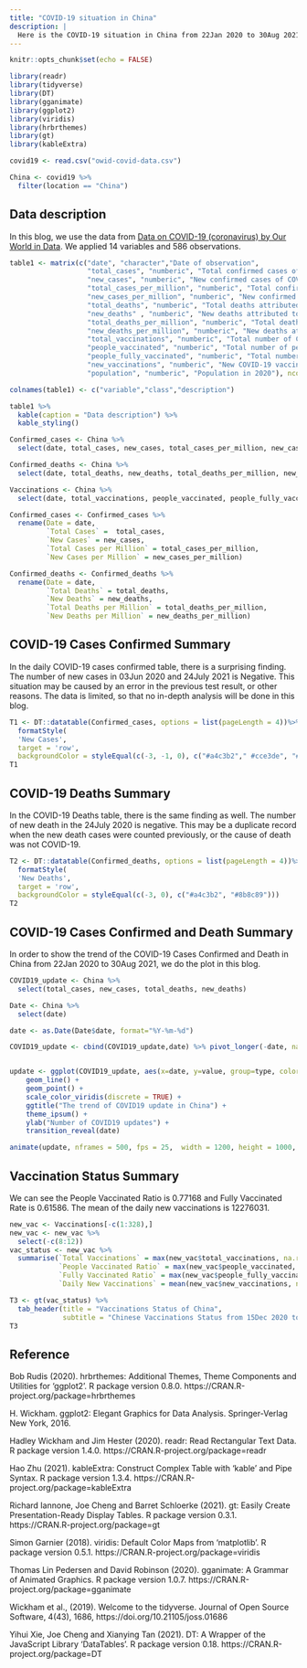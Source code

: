 ```yaml
---
title: "COVID-19 situation in China"
description: |
  Here is the COVID-19 situation in China from 22Jan 2020 to 30Aug 2021.
---
```


```r
knitr::opts_chunk$set(echo = FALSE)
```

```r
library(readr)
library(tidyverse)
library(DT)
library(gganimate)
library(ggplot2)
library(viridis)
library(hrbrthemes)
library(gt)
library(kableExtra)
```

```r
covid19 <- read.csv("owid-covid-data.csv") 

China <- covid19 %>% 
  filter(location == "China")
```

## Data description
In this blog, we use the data from [Data on COVID-19 (coronavirus) by Our World in Data](https://github.com/owid/covid-19-data/tree/master/public/data). We applied 14 variables and 586 observations.

```r
table1 <- matrix(c("date", "character","Date of observation", 
                   "total_cases", "numberic", "Total confirmed cases of COVID-19",
                   "new_cases", "numberic", "New confirmed cases of COVID-19", 
                   "total_cases_per_million", "numberic", "Total confirmed cases of COVID-19 per 1,000,000 people",
                   "new_cases_per_million", "numberic", "New confirmed cases of COVID-19 per 1,000,000 people", 
                   "total_deaths", "numberic", "Total deaths attributed to COVID-19",
                   "new_deaths" , "numberic", "New deaths attributed to COVID-19",
                   "total_deaths_per_million", "numberic", "Total deaths attributed to COVID-19 per 1,000,000 people",
                   "new_deaths_per_million", "numberic", "New deaths attributed to COVID-19 per 1,000,000 people",
                   "total_vaccinations", "numberic", "Total number of COVID-19 vaccination doses administered",
                   "people_vaccinated", "numberic", "Total number of people who received at least one vaccine dose", 
                   "people_fully_vaccinated", "numberic", "Total number of people who received all doses prescribed by the vaccination protocol", 
                   "new_vaccinations", "numberic", "New COVID-19 vaccination doses administered (only calculated for consecutive days)",
                   "population", "numberic", "Population in 2020"), ncol=3, byrow=TRUE)

colnames(table1) <- c("variable","class","description")

table1 %>%
  kable(caption = "Data description") %>%
  kable_styling()
```

```r
Confirmed_cases <- China %>% 
  select(date, total_cases, new_cases, total_cases_per_million, new_cases_per_million)

Confirmed_deaths <- China %>% 
  select(date, total_deaths, new_deaths, total_deaths_per_million, new_deaths_per_million)

Vaccinations <- China %>% 
  select(date, total_vaccinations, people_vaccinated, people_fully_vaccinated, total_boosters, new_vaccinations, new_vaccinations_smoothed, total_vaccinations_per_hundred, people_vaccinated_per_hundred, people_fully_vaccinated_per_hundred, total_boosters_per_hundred, new_vaccinations_smoothed_per_million, population)
```

```r
Confirmed_cases <- Confirmed_cases %>% 
  rename(Date = date,
         `Total Cases` =  total_cases, 
         `New Cases` = new_cases, 
         `Total Cases per Million` = total_cases_per_million, 
         `New Cases per Million` = new_cases_per_million)
```

```r
Confirmed_deaths <- Confirmed_deaths %>% 
  rename(Date = date,
         `Total Deaths` = total_deaths, 
         `New Deaths` = new_deaths, 
         `Total Deaths per Million` = total_deaths_per_million, 
         `New Deaths per Million` = new_deaths_per_million)
```

##  COVID-19 Cases Confirmed Summary
In the daily COVID-19 cases confirmed table, there is a surprising finding. The number of new cases in 03Jun 2020 and 24July 2021 is Negative. This situation may be caused by an error in the previous test result, or other reasons. The data is limited, so that no in-depth analysis will be done in this blog.
 
```r
T1 <- DT::datatable(Confirmed_cases, options = list(pageLength = 4))%>%
  formatStyle(
  'New Cases',
  target = 'row',
  backgroundColor = styleEqual(c(-3, -1, 0), c("#a4c3b2"," #cce3de", "#8b8c89")))
T1
```

##  COVID-19 Deaths Summary
In the COVID-19 Deaths table, there is the same finding as well. The number of new death in the 24July 2020 is negative. This may be a duplicate record when the new death cases were counted previously, or the cause of death was not COVID-19.


```r
T2 <- DT::datatable(Confirmed_deaths, options = list(pageLength = 4))%>%
  formatStyle(
  'New Deaths',
  target = 'row',
  backgroundColor = styleEqual(c(-3, 0), c("#a4c3b2", "#8b8c89")))
T2
```

##  COVID-19 Cases Confirmed and Death Summary

In order to show the trend of the COVID-19 Cases Confirmed and Death in China from 22Jan 2020 to 30Aug 2021, we do the plot in this blog.

```r
COVID19_update <- China %>% 
  select(total_cases, new_cases, total_deaths, new_deaths)

Date <- China %>% 
  select(date)

date <- as.Date(Date$date, format="%Y-%m-%d")

COVID19_update <- cbind(COVID19_update,date) %>% pivot_longer(-date, names_to = "type") 


update <- ggplot(COVID19_update, aes(x=date, y=value, group=type, color=type)) +
    geom_line() +
    geom_point() +
    scale_color_viridis(discrete = TRUE) +
    ggtitle("The trend of COVID19 update in China") +
    theme_ipsum() +
    ylab("Number of COVID19 updates") +
    transition_reveal(date)

animate(update, nframes = 500, fps = 25,  width = 1200, height = 1000, renderer = gifski_renderer("updates.gif"))
```


##  Vaccination Status Summary
We can see the People Vaccinated Ratio is 0.77168 and Fully Vaccinated Rate is 0.61586. The mean of the daily new vaccinations is 12276031.

```r
new_vac <- Vaccinations[-c(1:328),]
new_vac <- new_vac %>% 
  select(-c(8:12))
vac_status <- new_vac %>% 
  summarise(`Total Vaccinations` = max(new_vac$total_vaccinations, na.rm = T),
            `People Vaccinated Ratio` = max(new_vac$people_vaccinated, na.rm = T) / mean(new_vac$population, na.rm = T),
            `Fully Vaccinated Ratio` = max(new_vac$people_fully_vaccinated, na.rm = T) / mean(new_vac$population, na.rm = T),
            `Daily New Vaccinations` = mean(new_vac$new_vaccinations, na.rm = T)) 

T3 <- gt(vac_status) %>% 
  tab_header(title = "Vaccinations Status of China",
             subtitle = "Chinese Vaccinations Status from 15Dec 2020 to 30Aug 2021")
T3
```

## Reference

Bob Rudis (2020). hrbrthemes: Additional Themes, Theme Components and Utilities for 'ggplot2'. R package version
  0.8.0. https://CRAN.R-project.org/package=hrbrthemes

H. Wickham. ggplot2: Elegant Graphics for Data Analysis. Springer-Verlag New York, 2016.

Hadley Wickham and Jim Hester (2020). readr: Read Rectangular Text Data. R package version 1.4.0.
  https://CRAN.R-project.org/package=readr
  
Hao Zhu (2021). kableExtra: Construct Complex Table with 'kable' and Pipe Syntax. R package version 1.3.4.
  https://CRAN.R-project.org/package=kableExtra

Richard Iannone, Joe Cheng and Barret Schloerke (2021). gt: Easily Create Presentation-Ready Display Tables. R
  package version 0.3.1. https://CRAN.R-project.org/package=gt

Simon Garnier (2018). viridis: Default Color Maps from 'matplotlib'. R package version 0.5.1.
  https://CRAN.R-project.org/package=viridis

Thomas Lin Pedersen and David Robinson (2020). gganimate: A Grammar of Animated Graphics. R package version
  1.0.7. https://CRAN.R-project.org/package=gganimate

Wickham et al., (2019). Welcome to the tidyverse. Journal of Open Source Software, 4(43), 1686,
  https://doi.org/10.21105/joss.01686
  
Yihui Xie, Joe Cheng and Xianying Tan (2021). DT: A Wrapper of the JavaScript Library 'DataTables'. R package
  version 0.18. https://CRAN.R-project.org/package=DT


